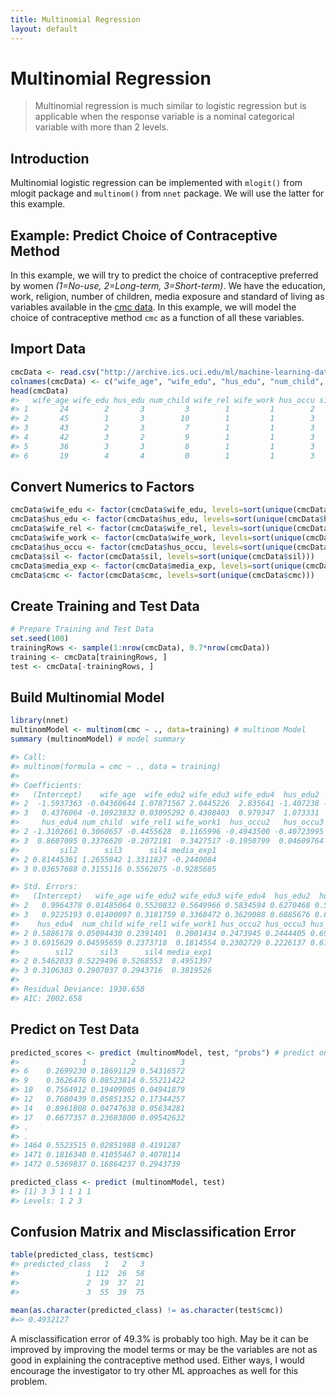 ```yaml
---
title: Multinomial Regression
layout: default
---
```

# Multinomial Regression

> Multinomial regression is much similar to logistic regression but is applicable when the response variable is a nominal categorical variable with more than 2 levels.

## Introduction
Multinomial logistic regression can be implemented with `mlogit()` from mlogit package and `multinom()` from `nnet` package. We will use the latter for this example.

## Example: Predict Choice of Contraceptive Method

In this example, we will try to predict the choice of contraceptive preferred by women _(1=No-use, 2=Long-term, 3=Short-term)_. We have the education, work, religion, number of children, media exposure and standard of living as variables available in the [cmc data](http://archive.ics.uci.edu/ml/datasets/Contraceptive+Method+Choice). In this example, we will model the choice of contraceptive method `cmc` as a function of all these variables. 

## Import Data
```r
cmcData <- read.csv("http://archive.ics.uci.edu/ml/machine-learning-databases/cmc/cmc.data", stringsAsFactors=FALSE, header=F)
colnames(cmcData) <- c("wife_age", "wife_edu", "hus_edu", "num_child", "wife_rel", "wife_work", "hus_occu", "sil", "media_exp", "cmc")
head(cmcData)
#>   wife_age wife_edu hus_edu num_child wife_rel wife_work hus_occu sil media_exp cmc
#> 1       24        2       3         3        1         1        2   3         0   1
#> 2       45        1       3        10        1         1        3   4         0   1
#> 3       43        2       3         7        1         1        3   4         0   1
#> 4       42        3       2         9        1         1        3   3         0   1
#> 5       36        3       3         8        1         1        3   2         0   1
#> 6       19        4       4         0        1         1        3   3         0   1
```

## Convert Numerics to Factors
```r
cmcData$wife_edu <- factor(cmcData$wife_edu, levels=sort(unique(cmcData$wife_edu)))
cmcData$hus_edu <- factor(cmcData$hus_edu, levels=sort(unique(cmcData$hus_edu)))
cmcData$wife_rel <- factor(cmcData$wife_rel, levels=sort(unique(cmcData$wife_rel)))
cmcData$wife_work <- factor(cmcData$wife_work, levels=sort(unique(cmcData$wife_work)))
cmcData$hus_occu <- factor(cmcData$hus_occu, levels=sort(unique(cmcData$hus_occu)))
cmcData$sil <- factor(cmcData$sil, levels=sort(unique(cmcData$sil)))
cmcData$media_exp <- factor(cmcData$media_exp, levels=sort(unique(cmcData$media_exp)))
cmcData$cmc <- factor(cmcData$cmc, levels=sort(unique(cmcData$cmc)))
```

## Create Training and Test Data
```r
# Prepare Training and Test Data
set.seed(100)
trainingRows <- sample(1:nrow(cmcData), 0.7*nrow(cmcData))
training <- cmcData[trainingRows, ]
test <- cmcData[-trainingRows, ]
```

## Build Multinomial Model
```r
library(nnet)
multinomModel <- multinom(cmc ~ ., data=training) # multinom Model
summary (multinomModel) # model summary

#> Call:
#> multinom(formula = cmc ~ ., data = training)
#> 
#> Coefficients:
#>   (Intercept)    wife_age  wife_edu2 wife_edu3 wife_edu4  hus_edu2  hus_edu3
#> 2  -1.5937363 -0.04360644 1.07871567 2.0445226  2.835641 -1.407238 -1.268765
#> 3   0.4376064 -0.10923832 0.03095292 0.4308403  0.979347  1.073331  1.150374
#>     hus_edu4 num_child  wife_rel1 wife_work1  hus_occu2   hus_occu3 hus_occu4
#> 2 -1.3102661 0.3060657 -0.4455628  0.1165996 -0.4943500 -0.40723995 1.2664442
#> 3  0.8607095 0.3376620 -0.2072181  0.3427517 -0.1950799  0.04609764 0.5596847
#>         sil2      sil3      sil4 media_exp1
#> 2 0.81445361 1.2655842 1.3311827 -0.2440084
#> 3 0.03657688 0.3155116 0.5562075 -0.9285685

#> Std. Errors:
#>   (Intercept)   wife_age wife_edu2 wife_edu3 wife_edu4  hus_edu2  hus_edu3
#> 2   0.9964378 0.01485064 0.5520832 0.5649966 0.5834594 0.6270468 0.5823429
#> 3   0.9225193 0.01400097 0.3181759 0.3368472 0.3629088 0.6885676 0.6837955
#>    hus_edu4  num_child wife_rel1 wife_work1 hus_occu2 hus_occu3 hus_occu4
#> 2 0.5886178 0.05094430 0.2391401  0.2001434 0.2473945 0.2444405 0.6986301
#> 3 0.6915629 0.04595659 0.2373718  0.1814554 0.2302729 0.2226137 0.6189151
#>        sil2      sil3      sil4 media_exp1
#> 2 0.5462033 0.5229496 0.5268553  0.4951397
#> 3 0.3106383 0.2907037 0.2943716  0.3819526
#> 
#> Residual Deviance: 1930.658 
#> AIC: 2002.658
```

## Predict on Test Data
```r
predicted_scores <- predict (multinomModel, test, "probs") # predict on new data
#>              1          2          3
#> 6    0.2699230 0.18691129 0.54316572
#> 9    0.3626476 0.08523814 0.55211422
#> 10   0.7564912 0.19409005 0.04941879
#> 12   0.7680439 0.05851352 0.17344257
#> 14   0.8961808 0.04747638 0.05634281
#> 17   0.6677357 0.23683800 0.09542632
#> .
#> .
#> 1464 0.5523515 0.02851988 0.4191287
#> 1471 0.1816340 0.41055467 0.4078114
#> 1472 0.5369837 0.16864237 0.2943739

predicted_class <- predict (multinomModel, test)
#> [1] 3 3 1 1 1 1
#> Levels: 1 2 3
```

## Confusion Matrix and Misclassification Error
```r
table(predicted_class, test$cmc)
#> predicted_class   1   2   3
#>               1 112  26  58
#>               2  19  37  21
#>               3  55  39  75

mean(as.character(predicted_class) != as.character(test$cmc))
#=> 0.4932127
```

A misclassification error of 49.3% is probably too high. May be it can be improved by improving the model terms or may be the variables are not as good in explaining the contraceptive method used. Either ways, I would encourage the investigator to try other ML approaches as well for this problem.
